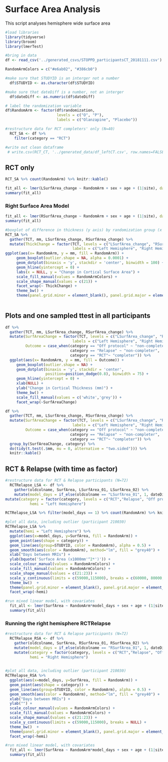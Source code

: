 # Surface Area Analysis

This script analyses hemisphere wide surface area 

```r

#load libraries
library(tidyverse)
library(broom)
library(lmerTest)
```

```r
#bring in data 
df <- read_csv('../generated_csvs/STOPPD_participantsCT_20181111.csv') #generated by 05_STOPPD_error in prepartion of Jason Lerch meeting

RandomArmColors = c("#e6ab02", "#386cb0")
```


```r
#make sure that STUDYID is an interger not a number
  df$STUDYID <- as.character(df$STUDYID)

#make sure that dateDiff is a number, not an interger
  df$dateDiff <- as.numeric(df$dateDiff)

# label the randomization variable  
df$RandomArm <- factor(df$randomization, 
                       levels = c("O", "P"),
                       labels = c("Olanzapine", "Placebo"))

#restructure data for RCT completers' only (N=40)
  RCT_SA <- df %>%
    filter(category == "RCT") 

#write out clean dataframe
 # write.csv(RCT_CT, '../generated_data/df_leftCT.csv', row.names=FALSE)

```



## RCT only


```r
RCT_SA %>% count(RandomArm) %>% knitr::kable() 

```

```r
fit_all <- lmer(LSurfArea_change ~ RandomArm + sex + age + (1|site), data= RCT_SA)
summary(fit_all)
```



### Right Surface Area Model

```r
fit_all <- lmer(RSurfArea_change ~ RandomArm + sex + age + (1|site), data= RCT_SA)
summary(fit_all)
```

```r
#boxplot of difference in thickness (y axis) by randomization group (x axis)
RCT_SA %>%
  gather(TCT, mm, LSurfArea_change, RSurfArea_change) %>%
  mutate(ThickChange = factor(TCT, levels = c("LSurfArea_change", "RSurfArea_change"),
                              labels = c("Left Hemisphere", "Right Hemisphere"))) %>%
ggplot(aes(x= RandomArm, y = mm, fill = RandomArm)) + 
     geom_boxplot(outlier.shape = NA, alpha = 0.0001) + 
     geom_dotplot(binaxis = 'y', stackdir = 'center', binwidth = 100) +
     geom_hline(yintercept = 0) +
     labs(x = NULL, y = "Change in Cortical Surface Area") +
     scale_fill_manual(values = RandomArmColors) +
     scale_shape_manual(values = c(21)) +
     facet_wrap(~ ThickChange) +
     theme_bw() +
     theme(panel.grid.minor = element_blank(), panel.grid.major = element_blank()) 
     
```



## Plots and one sampled ttest in all participants

```r
df %>%
  gather(TCT, mm, LSurfArea_change, RSurfArea_change) %>%
  mutate(SurfAreaChange = factor(TCT, levels = c("LSurfArea_change", "RSurfArea_change"),
                              labels = c("Left Hemisphere", "Right Hemisphere")),
         Outcome = case_when(category == "Off protocol" ~ "non-completer",
                             category == "Relapse" ~ "non-completer",
                             category == "RCT"~ "completer")) %>%
  ggplot(aes(x= RandomArm, y = mm, fill = Outcome)) + 
     geom_boxplot(outlier.shape = NA) + 
     geom_dotplot(binaxis = 'y', stackdir = 'center', 
                  position=position_dodge(0.8), binwidth = 75) +
     geom_hline(yintercept = 0) +
     xlab(NULL) +
     ylab("Change in Cortical Thickness (mm)") +
     theme_bw() +
     scale_fill_manual(values = c('white','grey')) +
     facet_wrap(~SurfAreaChange)
```
```r
df %>%
  gather(TCT, mm, LSurfArea_change, RSurfArea_change) %>%
  mutate(SurfAreaChange = factor(TCT, levels = c("LSurfArea_change", "RSurfArea_change"),
                              labels = c("Left Hemisphere", "Right Hemisphere")),
         Outcome = case_when(category == "Off protocol" ~ "non-completer",
                             category == "Relapse" ~ "non-completer",
                             category == "RCT"~ "completer")) %>%
  group_by(SurfAreaChange, category) %>%
  do(tidy(t.test(.$mm, mu = 0, alternative = "two.sided"))) %>%
  knitr::kable()
```

## RCT & Relapse (with time as factor)


```r
#restructure data for RCT & Relapse participants (N=72)
  RCTRelapse_LSA <- df %>%
    gather(oldcolname, SurfArea, LSurfArea_01, LSurfArea_02) %>%
    mutate(model_days = if_else(oldcolname == "LSurfArea_01", 1, dateDiff)) %>%
mutate(category = factor(category, levels = c("RCT","Relapse", "Off protocol")),
           hemi = "Left Hemisphere")

RCTRelapse_LSA %>% filter(model_days == 1) %>% count(RandomArm) %>% knitr::kable() 

```

```r

#plot all data, including outlier (participant 210030)
RCTRelapse_LSA %>%
  mutate(hemi = "Left Hemisphere") %>%
  ggplot(aes(x=model_days, y=SurfArea, fill = RandomArm)) + 
  geom_point(aes(shape = category)) + 
  geom_line(aes(group=STUDYID, color = RandomArm), alpha = 0.5) + 
  geom_smooth(aes(color = RandomArm), method="lm", fill = "grey40") +
  xlab("Days between MRIs") +  
  ylab(bquote('Surface Area (x1000mm'^2*')')) +
  scale_colour_manual(values = RandomArmColors) +
  scale_fill_manual(values = RandomArmColors) +
  scale_shape_manual(values = c(21:23)) +
  scale_y_continuous(limits = c(59000,115000), breaks = c(60000, 80000, 100000), labels = c('60','80','100')) +
  theme_bw()  +
  theme(panel.grid.minor = element_blank(), panel.grid.major = element_blank()) +
  facet_wrap(~hemi)
```



```r
#run mixed linear model, with covariates
  fit_all <- lmer(SurfArea ~ RandomArm*model_days + sex + age + (1|site) + (1|STUDYID), data= RCTRelapse_LSA)
  summary(fit_all)

```

### Running the right hemisphere RCTRelapse


```r

#restructure data for RCT & Relapse participants (N=72)
  RCTRelapse_RSA <- df %>%
    gather(oldcolname, SurfArea, RSurfArea_01, RSurfArea_02) %>%
    mutate(model_days = if_else(oldcolname == "RSurfArea_01", 1, dateDiff)) %>%
    mutate(category = factor(category, levels = c("RCT","Relapse", "Off protocol")),
           hemi = "Right Hemisphere")
    

#plot all data, including outlier (participant 210030)
RCTRelapse_RSA %>%
  ggplot(aes(x=model_days, y=SurfArea, fill = RandomArm)) + 
  geom_point(aes(shape = category)) + 
  geom_line(aes(group=STUDYID, color = RandomArm), alpha = 0.5) + 
  geom_smooth(aes(color = RandomArm), method="lm", fill = "grey40") +
  xlab("Days between MRIs") +  
  ylab("") +
  scale_colour_manual(values = RandomArmColors) +
  scale_fill_manual(values = RandomArmColors) +
  scale_shape_manual(values = c(21:23)) +
  scale_y_continuous(limits = c(59000,115000), breaks = NULL) +
  theme_bw()  +
  theme(panel.grid.minor = element_blank(), panel.grid.major = element_blank()) +
  facet_wrap(~hemi)

```



```r
#run mixed linear model, with covariates
  fit_all <- lmer(SurfArea ~ RandomArm*model_days + sex + age + (1|site) + (1|STUDYID), data= RCTRelapse_RSA)
  summary(fit_all)

```




